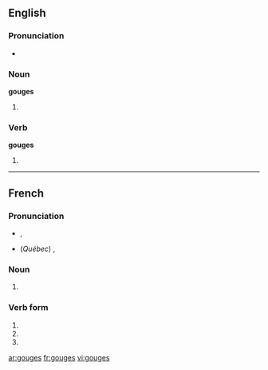 ==English==

===Pronunciation===
* {{IPA|gaʊdʒəz}}

===Noun===
'''gouges'''

# {{plural of|[[gouge]]}}

===Verb===
'''gouges'''

# {{third-person singular of|[[gouge]]}}

----

==French==

===Pronunciation===
* {{a|France}} {{IPA|/guːʒ/|lang=fr}}, {{SAMPA|/gu:Z/}}
* (''Québec'') {{IPA|/gʊːʒ/|lang=fr}}, {{SAMPA|/gU:Z/}}

===Noun===
{{fr-noun-form|f}}

# {{plural of|gouge|lang=French}}

===Verb form===
{{fr-verb-form}}

# {{form of|Second-person singular indicative present|gouger}}
# {{form of|Second-person singular subjunctive present|gouger}}
# {{form of|Alternative second-person singular imperative present|gouger}}

[[ar:gouges]]
[[fr:gouges]]
[[vi:gouges]]